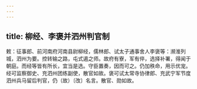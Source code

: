 ```yaml
---
---
---
```

title: 柳经、李褒并泗州判官制
---



敕：征事郎、前河南府河南县尉柳经，儒林郎、试太子通事舍人李褒等：濒淮列城，泗州为要。控转输之路，屯式遏之师。故府有寮，军有倅，选择补署，得闻于朝庭。而经等皆有所长，宜当是选。守臣置奏，因而可之。仍加秩命，用示优宠。经可监察御史、充泗州团练副使，散官如故。褒可试太常寺协律郎、充武宁军节度泗州兵马留后判官，仍（故）〔改〕名言。散官、勋如故。